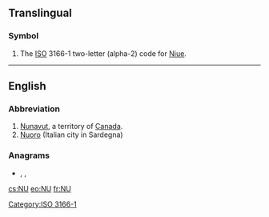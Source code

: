 {{also|Appendix:Variations of "nu"}}
==Translingual==

===Symbol===
{{head|mul|symbol}}
# The [[ISO]] 3166-1 two-letter (alpha-2) code for [[Niue]].

[[Category:ISO 3166-1]]

----

==English==

===Abbreviation===
{{rfc-header|Abbreviation}}
{{head|en|abbreviation}}

# [[Nunavut]], a territory of [[Canada]].
# [[Nuoro]] (Italian city in Sardegna)

===Anagrams===
* {{l|en|un}}, {{l|en|'un}}, {{l|en|UN}}

[[cs:NU]]
[[eo:NU]]
[[fr:NU]]